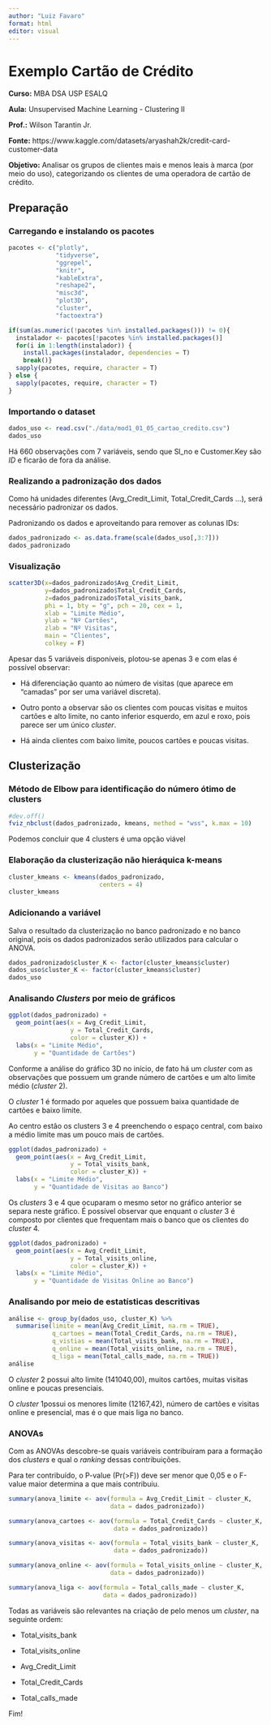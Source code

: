```yaml
---
author: "Luiz Favaro"
format: html
editor: visual
---
```


# Exemplo Cartão de Crédito {.unnumbered}

**Curso:** MBA DSA USP ESALQ

**Aula:** Unsupervised Machine Learning - Clustering II

**Prof.:** Wilson Tarantin Jr.

**Fonte:** https://www.kaggle.com/datasets/aryashah2k/credit-card-customer-data

**Objetivo:** Analisar os grupos de clientes mais e menos leais à marca (por meio do uso), categorizando os clientes de uma operadora de cartão de crédito.

## Preparação

### Carregando e instalando os pacotes

```r
pacotes <- c("plotly", 
             "tidyverse", 
             "ggrepel", 
             "knitr", 
             "kableExtra",
             "reshape2",
             "misc3d",
             "plot3D", 
             "cluster", 
             "factoextra")

if(sum(as.numeric(!pacotes %in% installed.packages())) != 0){
  instalador <- pacotes[!pacotes %in% installed.packages()]
  for(i in 1:length(instalador)) {
    install.packages(instalador, dependencies = T)
    break()}
  sapply(pacotes, require, character = T) 
} else {
  sapply(pacotes, require, character = T) 
}
```

### Importando o dataset

```r
dados_uso <- read.csv("./data/mod1_01_05_cartao_credito.csv")
dados_uso
```

Há 660 observações com 7 variáveis, sendo que Sl_no e Customer.Key são *ID* e ficarão de fora da análise.

### Realizando a padronização dos dados

Como há unidades diferentes (Avg_Credit_Limit, Total_Credit_Cards ...), será necessário padronizar os dados.

Padronizando os dados e aproveitando para remover as colunas IDs:

```r
dados_padronizado <- as.data.frame(scale(dados_uso[,3:7]))
dados_padronizado
```

### Visualização

```r
scatter3D(x=dados_padronizado$Avg_Credit_Limit,
          y=dados_padronizado$Total_Credit_Cards,
          z=dados_padronizado$Total_visits_bank,
          phi = 1, bty = "g", pch = 20, cex = 1,
          xlab = "Limite Médio",
          ylab = "Nº Cartões",
          zlab = "Nº Visitas",
          main = "Clientes", 
          colkey = F)
```

Apesar das 5 variáveis disponíveis, plotou-se apenas 3 e com elas é possível observar:

-   Há diferenciação quanto ao número de visitas (que aparece em "camadas" por ser uma variável discreta).

-   Outro ponto a observar são os clientes com poucas visitas e muitos cartões e alto limite, no canto inferior esquerdo, em azul e roxo, pois parece ser um único *cluster*.

-   Há ainda clientes com baixo limite, poucos cartões e poucas visitas.

## Clusterização

### Método de Elbow para identificação do número ótimo de clusters

```r
#dev.off()
fviz_nbclust(dados_padronizado, kmeans, method = "wss", k.max = 10)
```

Podemos concluir que 4 clusters é uma opção viável

### Elaboração da clusterização não hieráquica k-means

```r
cluster_kmeans <- kmeans(dados_padronizado,
                         centers = 4)
cluster_kmeans
```

### Adicionando a variável

Salva o resultado da clusterização no banco padronizado e no banco original, pois os dados padronizados serão utilizados para calcular o ANOVA.

```r
dados_padronizado$cluster_K <- factor(cluster_kmeans$cluster)
dados_uso$cluster_K <- factor(cluster_kmeans$cluster)
dados_uso
```

### Analisando *Clusters* por meio de gráficos

```r
ggplot(dados_padronizado) +
  geom_point(aes(x = Avg_Credit_Limit, 
                 y = Total_Credit_Cards, 
                 color = cluster_K)) + 
  labs(x = "Limite Médio",
       y = "Quantidade de Cartões")
```

Conforme a análise do gráfico 3D no início, de fato há um *cluster* com as observações que possuem um grande número de cartões e um alto limite médio (*cluster* 2).

O *cluster* 1 é formado por aqueles que possuem baixa quantidade de cartões e baixo limite.

Ao centro estão os clusters 3 e 4 preenchendo o espaço central, com baixo a médio limite mas um pouco mais de cartões.

```r
ggplot(dados_padronizado) +
  geom_point(aes(x = Avg_Credit_Limit, 
                 y = Total_visits_bank, 
                 color = cluster_K)) + 
  labs(x = "Limite Médio",
       y = "Quantidade de Visitas ao Banco")
```

Os *clusters* 3 e 4 que ocuparam o mesmo setor no gráfico anterior se separa neste gráfico. É possível observar que enquant o *cluster* 3 é composto por clientes que frequentam mais o banco que os clientes do *cluster* 4.

```r
ggplot(dados_padronizado) +
  geom_point(aes(x = Avg_Credit_Limit, 
                 y = Total_visits_online, 
                 color = cluster_K)) + 
  labs(x = "Limite Médio",
       y = "Quantidade de Visitas Online ao Banco")
```

### Analisando por meio de estatísticas descritivas

```r
análise <- group_by(dados_uso, cluster_K) %>%
  summarise(limite = mean(Avg_Credit_Limit, na.rm = TRUE),
            q_cartoes = mean(Total_Credit_Cards, na.rm = TRUE),
            q_vistias = mean(Total_visits_bank, na.rm = TRUE),
            q_online = mean(Total_visits_online, na.rm = TRUE),
            q_liga = mean(Total_calls_made, na.rm = TRUE))
análise
```

O *cluster* 2 possui alto limite (141040,00), muitos cartões, muitas visitas online e poucas presenciais.

O *cluster* 1possui os menores limite (12167,42), número de cartões e visitas online e presencial, mas é o que mais liga no banco.

### ANOVAs

Com as ANOVAs descobre-se quais variáveis contribuíram para a formação dos *clusters* e qual o *ranking* dessas contribuições.

Para ter contribuído, o P-value (Pr(\>F)) deve ser menor que 0,05 e o F-value maior determina a que mais contribuiu.

```r
summary(anova_limite <- aov(formula = Avg_Credit_Limit ~ cluster_K,
                            data = dados_padronizado))
```

```r
summary(anova_cartoes <- aov(formula = Total_Credit_Cards ~ cluster_K,
                             data = dados_padronizado))
```

```r
summary(anova_visitas <- aov(formula = Total_visits_bank ~ cluster_K,
                             data = dados_padronizado))
```

```r
summary(anova_online <- aov(formula = Total_visits_online ~ cluster_K,
                            data = dados_padronizado))
```

```r
summary(anova_liga <- aov(formula = Total_calls_made ~ cluster_K,
                          data = dados_padronizado))
```

Todas as variáveis são relevantes na criação de pelo menos um *cluster*, na seguinte ordem:

-   Total_visits_bank

-   Total_visits_online

-   Avg_Credit_Limit

-   Total_Credit_Cards

-   Total_calls_made

Fim!
